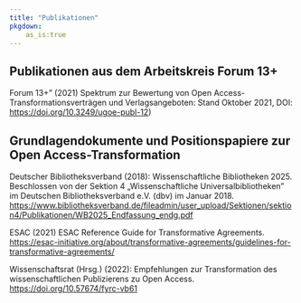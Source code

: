 ```yaml
---
title: "Publikationen"
pkgdown:
    as_is:true
---
```


## Publikationen aus dem Arbeitskreis Forum 13+ {.unlisted}

Forum 13+" (2021) Spektrum zur Bewertung von Open Access-Transformationsverträgen und Verlagsangeboten: Stand Oktober 2021, DOI: <https://doi.org/10.3249/ugoe-publ-12>)

## Grundlagendokumente und Positionspapiere zur Open Access-Transformation {.unlisted}

Deutscher Bibliotheksverband (2018): Wissenschaftliche Bibliotheken 2025. Beschlossen von der Sektion 4 „Wissenschaftliche Universalbibliotheken" im Deutschen Bibliotheksverband e.V. (dbv) im Januar 2018. <https://www.bibliotheksverband.de/fileadmin/user_upload/Sektionen/sektion4/Publikationen/WB2025_Endfassung_endg.pdf>

ESAC (2021) ESAC Reference Guide for Transformative Agreements. <https://esac-initiative.org/about/transformative-agreements/guidelines-for-transformative-agreements/>

Wissenschaftsrat (Hrsg.) (2022): Empfehlungen zur Transformation des wissenschaftlichen Publizierens zu Open Access. <https://doi.org/10.57674/fyrc-vb61>


